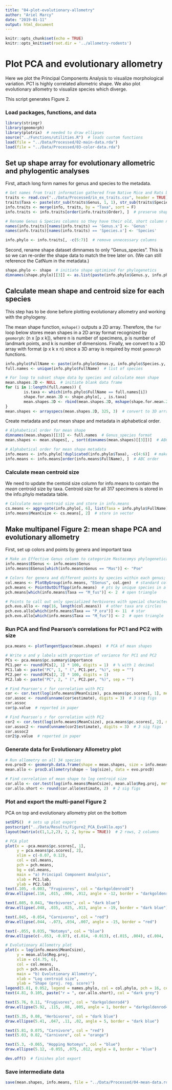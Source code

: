 ```yaml
---
title: "04-plot-evolutionary-allometry"
author: "Ariel Marcy"
date: "2019-01-11"
output: html_document
---
```


```r
knitr::opts_chunk$set(echo = TRUE)
knitr::opts_knit$set(root.dir = '../allometry-rodents')
```

# Plot PCA and evolutionary allometry
Here we plot the Principal Components Analysis to visualize morphological variation. PC1 is highly correlated allometric shape. We also plot evolutionary allometry to visualize species which diverge.

This script generates Figure 2. 

### Load packages, functions, and data
```r
library(stringr)
library(geomorph)
library(plotrix)  # needed to draw ellipses
source("../Functions/utilities.R")  # loads custom functions
load(file = "../Data/Processed/02-main-data.rda")
load(file = "../Data/Processed/03-color-data.rda")
```

## Set up shape array for evolutionary allometric and phylogentic analyses
First, attach long form names for genus and species to the metadata.
```r
# Get names from trait information gathered from Native Mice and Rats by Dr.s Bill Breed and Fred Ford (2007). 
traits <- read.csv("../Data/Processed/in_ex_traits.csv", header = TRUE)
traits$Taxa <- paste(str_sub(traits$Genus, 1, 1), str_sub(traits$Species, 1, 3), sep = "_")  # make matching Taxa column
info.traits <- merge(info, traits, by = "Taxa", sort = F)
info.traits <- info.traits[order(info.traits$Order), ]  # preserve shape specimen order

# Rename Genus & Species columns so they have their old, short column name, long form Genus and Species columns keep Genus.y and Species.y
names(info.traits)[names(info.traits) == 'Genus.x'] <- 'Genus'
names(info.traits)[names(info.traits) == 'Species.x'] <- 'Species'

info.phylo <- info.traits[, -c(5:7)]  # remove unnecessary columns
```

Second, rename shape dataset dimnames to only "Genus_species". This is so we can re-order the shape data to match the tree later on. (We can still reference the CatNum in the metadata.)
```r
shape.phylo <- shape  # initiate shape optimized for phylogenetics
dimnames(shape.phylo)[[3]] <- as.list(paste(info.phylo$Genus.y, info.phylo$Species.y, sep = "_"))
```

## Calculate mean shape and centroid size for each species
This step has to be done before plotting evolutionary allometry and working with the phylogeny.

The mean shape function, `mshape()` outputs a 2D array. Therefore, the `for` loop below stores mean shapes in a 2D array format recognized by `geomorph`: (n x [p x k]), where n is number of specimens, p is number of landmark points, and k is number of dimensions. Finally, we convert to a 3D array with format (p x k x n) since a 3D array is required by most `geomorph` functions. 
```r
info.phylo$FullName <- paste(info.phylo$Genus.y, info.phylo$Species.y, sep = "_")  # give names to metadata in the same format as the tree, "Genus_species"
full.names <- unique(info.phylo$FullName)  # list of species

# For loop to subset shape data by species and calculate mean shape
mean.shapes.2D <- NULL  # initiate blank data frame
for (i in 1:length(full.names)) {  
        is.taxa <- which(info.phylo$FullName == full.names[i])
        shape.for.mean.2D <- shape.phylo[, , is.taxa]
        mean.shapes.2D <- rbind(mean.shapes.2D, mshape(shape.for.mean.2D))  # output cols must = 3 for 3D
}
mean.shapes <- arrayspecs(mean.shapes.2D, 325, 3)  # convert to 3D array with 325 landmarks and 3 for 3D landmarks in this study
```

Create metadata and put mean shape and metadata in alphabetical order.
```r
# Alphabetical order for mean shape
dimnames(mean.shapes)[[3]] <- full.names  # Genus_species format
mean.shapes <- mean.shapes[, , sort(dimnames(mean.shapes)[[3]])]  # ABC

# Alphabetical order for mean shape metadata
info.means <- info.phylo[!duplicated(info.phylo$Taxa), -c(4:6)]  # make metadata; remove outdated columns: CatNum, Csize, Order
info.means <- info.means[order(info.means$FullName), ]  # ABC order
```

### Calculate mean centroid size
We need to update the centoid size column for info.means to contain the *mean* centroid size by taxa. Centroid size for all 317 specimens is stored in the info.phylo metadata table.
```r
# Calculate mean centroid size and store in info.means
cs.means <- aggregate(info.phylo[, 6], list(Taxa = info.phylo$FullName), mean)  # aggregate also alphabetizes it
info.means$MeanCsize <- cs.means[, 2]  # store in vector
```

## Make multipanel Figure 2: mean shape PCA and evolutionary allometry
First, set up colors and points by genera and important taxa
```r
# Make an Effective Genus column to categorize Mastacomys phylogenetically within Pseudomys
info.means$EGenus <- info.means$Genus
info.means$EGenus[which(info.means$Genus == "Mas")] <- "Pse"

# Colors for genera and different points by species within each genus; used for PCA
col.means <- PlotByGroup(info.means, "EGenus", col.gen)  # standard colors from script 03
pch.means <- PointOutDiffSpp(info.means)  # pts by unique species in a genus
pch.means[which(info.means$Taxa == "M_fus")] <- 2  # open triangle

# Points to call out only specialized herbivores with special characters; used for Evolutionary Allometry plot
pch.evo.allo <- rep(16, length(col.means))  # other taxa are circles
pch.evo.allo[which(info.means$Taxa == "P_ora")] <- 11  # star
pch.evo.allo[which(info.means$Taxa == "M_fus")] <- 2  # open triangle
```

### Run PCA and find Pearson's correlations for PC1 and PC2 with size
```r
pca.means <- plotTangentSpace(mean.shapes)  # PCA of mean shapes

# Write x and y labels with proportion of variance for PC1 and PC2
PCs <- pca.means$pc.summary$importance
PC1.per <- round(PCs[2, 1] * 100, digits = 1)  # % with 1 decimal
PC1.lab <- paste("PC", 1, " (", PC1.per, "%)", sep = "")
PC2.per <- round(PCs[2, 2] * 100, digits = 1)
PC2.lab <- paste("PC", 2, " (", PC2.per, "%)", sep = "")

# Find Pearson's r for correlation with PC1
cor <- cor.test(log(info.means$MeanCsize), pca.means$pc.scores[, 1], method = "pearson")
cor.assoc <- round(unname(cor$estimate), digits = 3)  # 3 sig figs
cor.assoc
cor$p.value  # reported in paper

# Find Pearson's r for correlation with PC2
cor2 <- cor.test(log(info.means$MeanCsize), pca.means$pc.scores[, 2], method = "pearson")
cor.assoc2 <- round(unname(cor2$estimate), digits = 3)  # 3 sig figs
cor.assoc2
cor2$p.value  # reported in paper
```

### Generate data for Evolutionary Allometry plot
```r
# Run allometry on all 34 species
evo.procD <- geomorph.data.frame(shape = mean.shapes, size = info.means$MeanCsize, genus = info.means$Genus)
mean.allo <- procD.allometry(shape ~ log(size), data = evo.procD)

# Find correlation of mean shape to log centroid size
cor.allo <- cor.test(log(info.means$MeanCsize), mean.allo$Reg.proj, method = "pearson")
cor.allo.short <- round(cor.allo$estimate, 2)  # 2 sig figs
```

### Plot and export the multi-panel Figure 2
PCA on top and evolutionary allometry plot on the bottom
```r
setEPS()  # sets up plot export
postscript("../Data/Results/Figure2_PCA_EvoAllo.eps")
layout(matrix(c(1,1,2,2), 2, 2, byrow = TRUE))  # 2 rows, 2 columns

# PCA plot
plot(x = -pca.means$pc.scores[, 1],
     y = pca.means$pc.scores[, 2],
     xlim = c(-0.07, 0.12),
     col = col.means,
     pch = pch.means,
     bg = col.means,
     main = "a) Principal Component Analysis",
     xlab = PC1.lab, 
     ylab = PC2.lab)
text(.105, -0.003, "Frugivores", col = "darkgoldenrod4")
draw.ellipse(.116, .015, .006, .012, angle = -12, border = "darkgoldenrod4")

text(.085, 0.041, "Herbivores", col = "dark blue")
draw.ellipse(.048, .035, .025, .013, angle = -19, border = "dark blue")

text(.045, -0.054, "Carnivores", col = "red")
draw.ellipse(.044, -.073, .034, .007, angle = -15, border = "red")

text(-.055, 0.035, "Notomys", col = "blue")
draw.ellipse(c(-.053, -0.07), c(.014, -0.013), c(.015, .004), c(.004, .007), angle = c(-95, 0), border = c("blue", "blue"))  # draws both

# Evolutionary Allometry plot
plot(x = log(info.means$MeanCsize),
     y = mean.allo$Reg.proj,
     xlim = c(4.75, 6),
     col = col.means, 
     pch = pch.evo.allo,
     main = "b) Evolutionary Allometry",
     xlab = "Log centroid size", 
     ylab = "Shape (proj. reg. score)")
legend(5.81, 0.052, legend = names.phylo, col = col.phylo, pch = 16, cex = 1, pt.cex = 1, ncol = 2)
text(4.81, 0.105, paste("r = ", cor.allo.short), col = "dark grey")

text(5.76, 0.11, "Frugivores", col = "darkgoldenrod4")
draw.ellipse(5.92, .115, .08, .005, angle = 1, border = "darkgoldenrod4")

text(5.35, 0.08, "Herbivores", col = "dark blue")
draw.ellipse(5.41, .047, .11, .02, angle = 5, border = "dark blue")

text(5.81, 0.075, "Carnivore", col = "red")
text(5.03, 0.02, "Carnivore", col = "orange")

text(5.3, -0.065, "Hopping Notomys", col = "blue")
draw.ellipse(5.12, -0.055, .075, .012, angle = 8, border = "blue")

dev.off()  # finishes plot export
```

### Save intermediate data
```r
save(mean.shapes, info.means, file = "../Data/Processed/04-mean-data.rda")
```